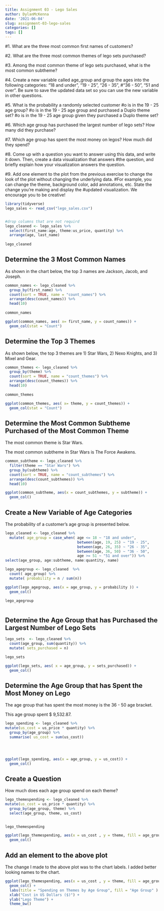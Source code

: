 ```yaml
---
title: Assignment 03 - Lego Sales
author: DylanMcKenna
date: '2021-06-04'
slug: assignment-03-lego-sales
categories: []
tags: []
---
```


#1.	What are the three most common first names of customers?

#2.	What are the three most common themes of lego sets purchased?

#3.	Among the most common theme of lego sets purchased, what is the most common subtheme?

#4.	Create a new variable called age_group and group the ages into the following categories: “18 and under”, “19 - 25”, “26 - 35”, #“36 - 50”, “51 and over”. Be sure to save the updated data set so you can use the new variable in other questions.

#5.	What is the probability a randomly selected customer
#o	is in the 19 - 25 age group?
#o	is in the 19 - 25 age group and purchased a Duplo theme set?
#o	is in the 19 - 25 age group given they purchased a Duplo theme set?

#6.	Which age group has purchased the largest number of lego sets? How many did they purchase?

#7.	Which age group has spent the most money on legos? How much did they spend?

#8.	Come up with a question you want to answer using this data, and write it down. Then, create a data visualization that answers #the question, and briefly explain how your visualization answers the question.

#9.	Add one element to the plot from the previous exercise to change the look of the plot without changing the underlying data. #For example, you can change the theme, background color, add annotations, etc. State the change you’re making and display the #updated visualization. We encourage you to be creative!


```r
library(tidyverse)
lego_sales <- read_csv("lego_sales.csv")


#drop columns that are not requird
lego_cleaned <- lego_sales %>%
  select(first_name:age, theme:us_price, quantity) %>%
  arrange(age, last_name)
  
lego_cleaned

```

## Determine the 3 Most Common Names

As shown in the chart below, the top 3 names are Jackson, Jacob, and Joseph.

```r

common_names <- lego_cleaned %>%
  group_by(first_name) %>%
  count(sort = TRUE, name = "count_names") %>%
  arrange(desc(count_names)) %>%
  head(10)
  
common_names

ggplot(common_names, aes( x= first_name, y = count_names)) +
  geom_col(stat = "Count")

```

## Determine the Top 3 Themes

As shown below, the top 3 themes are 1) Star Wars, 2) Nexo Knights, and 3) Mixel and Gear.
```r
common_themes <- lego_cleaned %>%
  group_by(theme) %>%
  count(sort = TRUE, name = "count_themes") %>%
  arrange(desc(count_themes)) %>%
  head(10)
  
common_themes

ggplot(common_themes, aes( x= theme, y = count_themes)) +
  geom_col(stat = "Count")
```

## Determine the Most Common Subtheme Purchased of the Most Common Theme

The most common theme is Star Wars.

The most common subtheme in Star Wars is The Force Awakens.

```r

common_subtheme <- lego_cleaned %>%
  filter(theme == "Star Wars") %>%
  group_by(subtheme) %>%
  count(sort = TRUE, name = "count_subthemes") %>%
  arrange(desc(count_subthemes)) %>%
  head(10)

ggplot(common_subtheme, aes(x = count_subthemes, y = subtheme)) +
  geom_col()
```


## Create a New Variable of Age Categories

The probability of a customer's age group is presented below.

```r

lego_cleaned <- lego_cleaned %>%
  mutate( age_group = case_when( age <= 18 ~ "18 and under",
                                 between(age, 19, 25) ~ "19 - 25",
                                 between(age, 26, 35) ~ "26 - 35",
                                 between(age, 36, 50) ~ "36 - 50",
                                 age >= 51 ~ "51 and over")) %>%
select(age_group, age:subtheme, name:quantity, name)

lego_agegroup <- lego_cleaned  %>% 
  count( age_group) %>%
  mutate( probability = n / sum(n))

ggplot(lego_agegroup, aes(x = age_group, y = probability )) +
  geom_col()

lego_agegroup



```

## Determine the Age Group that has Purchased the Largest Number of Lego Sets

```r
lego_sets  <- lego_cleaned %>%
  count(age_group, sum(quantity)) %>%
  mutate( sets_purchased = n)

lego_sets

ggplot(lego_sets, aes( x = age_group, y = sets_purchased)) + 
  geom_col()
```

## Determine the Age Group that has Spent the Most Money on Lego

The age group that has spent the most money is the 36 - 50 age bracket.

This age group spent $ 9,532.87.

```r


lego_spending <- lego_cleaned %>%
mutate(us_cost = us_price * quantity) %>%
  group_by(age_group) %>%
  summarise( us_cost = sum(us_cost)) 
    



ggplot(lego_spending, aes(x = age_group, y = us_cost)) +
  geom_col()


```

## Create a Question

How much does each age group spend on each theme?


```r

lego_themespending <- lego_cleaned %>%
mutate(us_cost = us_price * quantity) %>%
  group_by(age_group, theme) %>%
  select(age_group, theme, us_cost)
  

lego_themespending

ggplot(lego_themespending, aes(x = us_cost , y = theme, fill = age_group)) + 
  geom_col()
```

## Add an element to the above plot

The change I made to the above plot was to the chart labels. I added better looking names to the chart.


```r
ggplot(lego_themespending, aes(x = us_cost , y = theme, fill = age_group)) + 
  geom_col() +
  labs(title = "Spending on Themes by Age Group", fill = "Age Group" ) +
  xlab("Cost in US Dollars ($)") +
  ylab("Lego Theme") +
  theme_bw()
  

```

